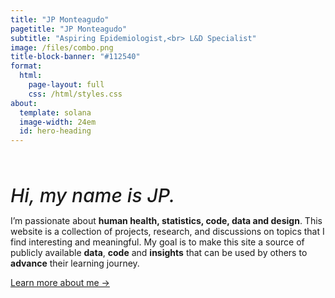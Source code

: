 ```yaml
---
title: "JP Monteagudo"
pagetitle: "JP Monteagudo"
subtitle: "Aspiring Epidemiologist,<br> L&D Specialist"
image: /files/combo.png
title-block-banner: "#112540"
format:
  html:
    page-layout: full
    css: /html/styles.css
about:
  template: solana
  image-width: 24em
  id: hero-heading
---
```


<br><br>

::: {#hero-heading}
<p style="font-weight: 500;">
<i><span style="font-size:30px;">Hi, my name is JP.</span></i>
</p>
<p style="font-weight: 400;">
I'm passionate about **human health, statistics, code, data and design**. This website is a collection of projects, research, and discussions on topics that I find interesting and meaningful. My goal is to make this site a source of publicly available **data**, **code** and **insights** that can be used by others to **advance** their learning journey. 
</p>
[Learn more about me &rarr;](/about){.about-links .subtitle}

:::

